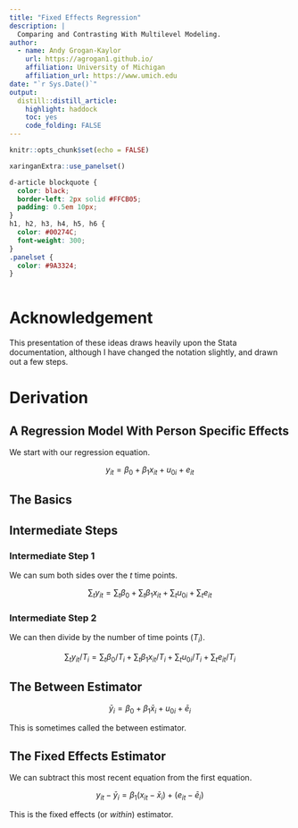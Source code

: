 ```yaml
---
title: "Fixed Effects Regression"
description: |
  Comparing and Contrasting With Multilevel Modeling.
author:
  - name: Andy Grogan-Kaylor
    url: https://agrogan1.github.io/
    affiliation: University of Michigan
    affiliation_url: https://www.umich.edu
date: "`r Sys.Date()`"
output: 
  distill::distill_article:
    highlight: haddock
    toc: yes
    code_folding: FALSE
---
```


```r

knitr::opts_chunk$set(echo = FALSE)

xaringanExtra::use_panelset()

```

```css

d-article blockquote {
  color: black;
  border-left: 2px solid #FFCB05; 
  padding: 0.5em 10px;
}
h1, h2, h3, h4, h5, h6 {
  color: #00274C;
  font-weight: 300;
}
.panelset {  
  color: #9A3324;
}
  
```

# Acknowledgement

This presentation of these ideas draws heavily upon the Stata documentation, although I have changed the notation slightly, and drawn out a few steps.

# Derivation

## A Regression Model With Person Specific Effects

We start with our regression equation.

$$y_{it} = \beta_0 + \beta_1 x_{it} + u_{0i} + e_{it}$$

::::: {.panelset}

::: {.panel}

## The Basics {.panel-name}

:::

::: {.panel}

## Intermediate Steps {.panel-name}

### Intermediate Step 1

We can sum both sides over the $t$ time points.

$$\sum_{t} y_{it} = \sum_{t} \beta_0 + \sum_{t} \beta_1 x_{it} + \sum_{t} u_{0i} + \sum_{t} e_{it}$$

### Intermediate Step 2

We can then divide by the number of time points ($T_i$).

$$\sum_{t} y_{it} / T_i = \sum_{t} \beta_0 / T_i + \sum_{t} \beta_1 x_{it} / T_i + \sum_{t} u_{0i} / T_i + \sum_{t} e_{it} / T_i$$
:::

:::::

## The Between Estimator

$$\bar y_i = \beta_0 + \beta_1 \bar x_i + u_{0i} + \bar e_i$$

This is sometimes called the between estimator.

## The Fixed Effects Estimator

We can subtract this most recent equation from the first equation.

$$y_{it} - \bar y_i = \beta_1 (x_{it} - \bar x_i) + (e_{it} - \bar e_i)$$

This is the fixed effects (or *within*) estimator.









